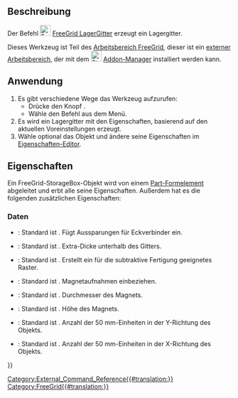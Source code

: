 <languages/>

{{Docnav
|[[FreeGrid_BitCartridgeHolder/de|BitMagazinHalter]]
|[[FreeGrid_Sketch/de|Skizze]]
|[[FreeGrid_Workbench/de|FreeGrid]]
|IconL=FreeGrid_BitCatridgeHolder.svg
|IconR=FreeGrid_Sketch.svg
|IconC=FreeGridWorkbench.svg
}}

{{GuiCommand/de
|Name=FreeGrid StorageGrid
|Name/de=FreeGrid LagerGitter
|MenuLocation=FreeeGrid → Lagergitter
|Workbenches=[[FreeGrid_Workbench/de|FreeGrid]]
|Version=
|SeeAlso=
}}

<span id="Description"></span>
==Beschreibung==

Der Befehl [[Image:FreeGrid_StorageGrid.svg|24px]] [[FreeGrid_StorageGrid/de|FreeGrid LagerGitter]] erzeugt ein Lagergitter.

Dieses Werkzeug ist Teil des  [[FreeGrid_Workbench/de|Arbeitsbereich FreeGrid]], dieser ist ein [[External_workbenches/de|externer Arbeitsbereich]], der mit dem [[Image:Std_AddonMgr.svg|24px]] [[Std_AddonMgr/de|Addon-Manager]] installiert werden kann.

<span id="Usage"></span>
==Anwendung==

# Es gibt verschiedene Wege das Werkzeug aufzurufen:
#* Drücke den Knopf {{Button|[[Image:FreeGrid_StorageGrid.svg|16px]] [[FreeGrid_StorageGrid/de|Storage grid]]}}.
#* Wähle den Befehl {{MenuCommand|FreeGrid → [[Image:FreeGrid_StorageGrid.svg|16px]] Lagergitter}} aus dem Menü.
# Es wird ein Lagergitter mit den Eigenschaften, basierend auf den aktuellen Voreinstellungen erzeugt.
# Wähle optional das Objekt und ändere seine Eigenschaften im [[Property_editor/de|Eigenschaften-Editor]].

<span id="Properties"></span>
==Eigenschaften==

Ein FreeGrid-StorageBox-Objekt wird von einem [[Part_Feature/de|Part-Formelement]] abgeleitet und erbt alle seine Eigenschaften. Außerdem hat es die folgenden zusätzlichen Eigenschaften:

<span id="Data"></span>
===Daten===

{{Properties_Title|Grid features}}

* {{PropertyData/de|Corner Connectors|Bool}}: Standard ist {{TRUE}}. Fügt Aussparungen für Eckverbinder ein.
* {{PropertyData/de|Extra Bottom Material|Length}}: Standard ist {{Value|16 mm}}. Extra-Dicke unterhalb des Gitters.
* {{PropertyData/de|Is Subtractive|Bool}}: Standard ist {{FALSE}}. Erstellt ein für die subtraktive Fertigung geeignetes Raster.

{{Properties_Title|Magnet mount}}

* {{PropertyData/de|Include Magnets|Bool}}: Standard ist {{TRUE}}. Magnetaufnahmen einbeziehen.
* {{PropertyData/de|Magnet Diameter|Length}}: Standard ist {{Value|6 mm}}. Durchmesser des Magnets.
* {{PropertyData/de|Magnet Height|Length}}: Standard ist {{Value|2 mm}}. Höhe des Magnets.

{{Properties_Title|Size}}

* {{PropertyData/de|Depth|IntegerConstraint}}: Standard ist {{Value|2}}. Anzahl der 50 mm-Einheiten in der Y-Richtung des Objekts.
* {{PropertyData/de|Width|IntegerConstraint}}: Standard ist {{Value|3}}. Anzahl der 50 mm-Einheiten in der X-Richtung des Objekts.


{{Docnav
|[[FreeGrid_BitCartridgeHolder/de|BitMagazinHalter]]
|[[FreeGrid_Sketch/de|Skizze]]
|[[FreeGrid_Workbench/de|FreeGrid]]
|IconL=FreeGrid_BitCatridgeHolder.svg
|IconR=FreeGrid_Sketch.svg
|IconC=FreeGridWorkbench.svg
}}

[[Category:External_Command_Reference{{#translation:}}]]
[[Category:FreeGrid{{#translation:}}]]
{{Userdocnavi{{#translation:}}}}